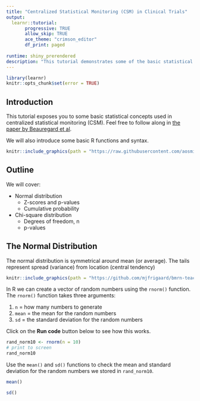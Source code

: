 ```yaml
---
title: "Centralized Statistical Monitoring (CSM) in Clinical Trials"
output: 
  learnr::tutorial:
       progressive: TRUE
       allow_skip: TRUE
       ace_theme: "crimson_editor"
       df_print: paged
       
runtime: shiny_prerendered
description: "This tutorial demonstrates some of the basic statistical concepts for Centralized Statistical Monitoring."
---
```


```r
library(learnr)
knitr::opts_chunk$set(error = TRUE)

```

## Introduction

This tutorial exposes you to some basic statistical concepts used in centralized statistical monitoring (CSM). Feel free to follow along in [the paper by Beauregard et al](https://www.appliedclinicaltrialsonline.com/view/basics-clinical-trial-centralized-monitoring). 

We will also introduce some basic R functions and syntax. 

```r
knitr::include_graphics(path = "https://raw.githubusercontent.com/aosmith16/r-basics-workshop/master/images/Rlogo.png")
```

## Outline

We will cover: 

- Normal distribution   
  - Z-scores and p-values  
  - Cumulative probability  
- Chi-square distribution   
  - Degrees of freedom, n  
  - p-values   

## The Normal Distribution

The normal distribution is symmetrical around mean (or average). The tails represent spread (variance) from location (central tendency)

```r
knitr::include_graphics(path = "https://github.com/mjfrigaard/bmrn-teachr/blob/main/images/normal-dist.png?raw=true")
```

In R we can create a vector of random numbers using the `rnorm()` function. The `rnorm()` function takes three arguments: 

1. `n` = how many numbers to generate  
2. `mean` = the mean for the random numbers  
3. `sd` = the standard deviation for the random numbers  

Click on the **Run code** button below to see how this works. 

```r
rand_norm10 <- rnorm(n = 10)
# print to screen
rand_norm10
```

Use the `mean()` and `sd()` functions to check the mean and standard deviation for the random numbers we stored in `rand_norm10`. 

```r
mean()
```


```r
sd()
```
